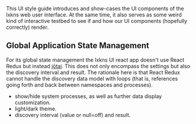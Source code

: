 This UI style guide introduces and show-cases the UI components of the lxkns web
user interface. At the same time, it also serves as some weird kind of
interactive testbed to see if and how our UI components (hopefully correctly)
render.

## Global Application State Management

For its global state management the lxkns UI react app doesn't use React Redux
but instead [jōtai](https://github.com/pmndrs/jotai). This does not only
encompass the settings but also the discovery interval and result. The rationale
here is that React Redux cannot handle the discovery data model with loops (that
is, references going forth and back between namespaces and processes).

- show/hide system processes, as well as further data display customization.
- light/dark theme.
- discovery interval (value or null=off) and result.

